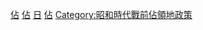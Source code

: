 {{Navbox
| name      = 日本佔領區
| image = [[File:Japanese Empire - 1942.svg|250px]]
| title     = [[File:Merchant flag of Japan (1870).svg|23px|border|link=|alt=|Merchant flag of Japan (1870)]] [[大日本帝国|<span style="color:#efefef>大日本帝国</span>]][[第二次世界大战|<span style="color:#efefef>第二次世界大战</span>]]佔領區
| state     = {{{state|autocollapse}}}
|basestyle = background: #b0313f; color: #eeeeee;
|titlestyle = background: #b0313f; color: #eeeeee;
|groupstyle = background: #b0313f; color: #eeeeee;

| listclass = hlist

| group1 = {{flag|大英帝国|name=<span style="color:#efefef>英國</span>}}
| list1  =
* {{tsl|en|Japanese occupation of Burma|日本佔領緬甸時期|緬甸}}
* {{link-ja|日軍佔領聖誕島|日本軍のクリスマス島占領|熱田島（聖誕島）}}
* {{tsl|en|Japanese occupation of the Gilbert Islands|吉爾伯特群島日佔時期|吉爾伯特群島}}
* [[香港日佔時期|香港]]
* {{link-en|諾魯日佔時期|Japanese occupation of Nauru|諾魯}}
* [[自由印度臨時政府|印度]]
* {{tsl|en|Japanese occupation of the Andaman Islands|安達曼群島日佔時期|安達曼群島}}
* [[馬來亞日佔時期|馬來亞]]
* [[新幾內亞戰役|新幾內亞島]]
* [[索羅門群島戰役|所羅門群島]]
* [[英屬婆羅洲日佔時期|（北）婆羅洲]]
* [[新加坡日佔時期|昭南島（新加坡）]]

| group2 = {{flag|美國|name=<span style="color:#efefef>美國</span>}}
| list2  =
* [[日軍佔領阿圖島|阿圖島]]
* {{link-ja|日軍佔領關島|日本軍によるグアムの占領|大宮島（關島）}}
* [[日軍佔領基斯卡島|鳴神島（基斯卡島）]]
* {{tsl|en|Japanese occupation of the Philippines|日律賓日佔時期|菲律賓}}
* [[威克島]]

| group3 = {{flag|中華民國大陸時期|name=<span style="color:#efefef>中國</span>}}
| list3  =
* [[中国抗日战争|內地]]
* [[蒙疆聯合自治政府|蒙疆]]

|group4 = 東南亞
|list4= 
* [[日軍入侵法屬印度支那|印度支那]]
** [[柬埔寨日占时期|柬埔寨]]
** [[老挝保护国|老撾]]
** {{tsl|en|Japanese occupation of Vietnam|越南日佔時期|越南}}
* [[荷蘭東印度群島戰役|荷蘭]]
** [[荷屬東印度日佔時期|印度尼西亞]]
* [[荷蘭東印度群島戰役|葡萄牙]]
** [[葡屬帝汶|東帝汶]]

| group5 = 戰前<br>（1870年起）
| list5  =
* [[樺太廳|樺太]]
* [[朝鮮日治時期|朝鮮]]
* [[满洲国]]
* [[南洋群岛]]：[[國際聯盟託管地]]
* [[台灣日治時期|台灣]]
}}<noinclude>
{{collapsible option}}
[[Category:日本歷史模板|佔]]
[[Category:太平洋战争|佔]]
[[Category:殖民主義|日]]
[[Category:昭和時代戰前外交|佔]]
[[Category:昭和時代戰前佔領地政策]]
</noinclude>